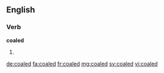 ==English==

===Verb===
'''coaled'''

# {{past of|coal}}

[[de:coaled]]
[[fa:coaled]]
[[fr:coaled]]
[[mg:coaled]]
[[sv:coaled]]
[[vi:coaled]]